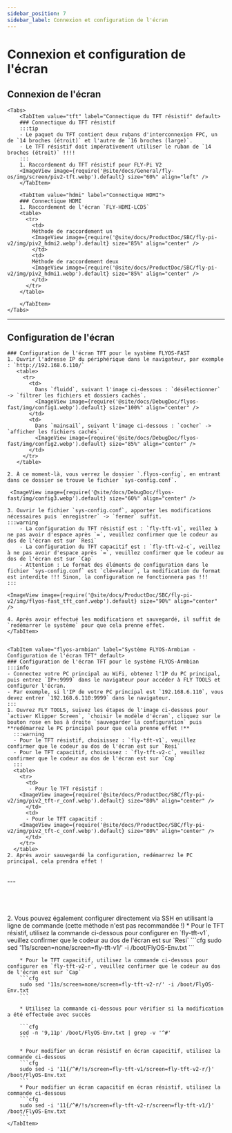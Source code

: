 ```yaml
---
sidebar_position: 7
sidebar_label: Connexion et configuration de l'écran
---
```







# Connexion et configuration de l'écran

## Connexion de l'écran
    <Tabs>
        <TabItem value="tft" label="Connectique du TFT résistif" default>
        ### Connectique du TFT résistif
        :::tip
        - Le paquet du TFT contient deux rubans d'interconnexion FPC, un de `14 broches (étroit)` et l'autre de `16 broches (large)`.
        - Le TFT résistif doit impérativement utiliser le ruban de `14 broches (étroit)` !!!!
        :::
        1. Raccordement du TFT résistif pour FLY-Pi V2
        <ImageView image={require('@site/docs/General/fly-os/img/screen/piv2-tft.webp').default} size="60%" align="left" />
        </TabItem>

        <TabItem value="hdmi" label="Connectique HDMI">
        ### Connectique HDMI
        1. Raccordement de l'écran `FLY-HDMI-LCD5`
        <table>
          <tr>
            <td>
            Méthode de raccordement un
            <ImageView image={require('@site/docs/ProductDoc/SBC/fly-pi-v2/img/piv2_hdmi2.webp').default} size="85%" align="center" />
            </td>
            <td>
            Méthode de raccordement deux
            <ImageView image={require('@site/docs/ProductDoc/SBC/fly-pi-v2/img/piv2_hdmi1.webp').default} size="85%" align="center" />
            </td>
          </tr>
        </table>

        </TabItem>
    </Tabs>
---

## Configuration de l'écran

<Tabs>
    <TabItem value="flyos-fast" label="Système FLYOS-FAST - Configuration de l'écran TFT">

    ### Configuration de l'écran TFT pour le système FLYOS-FAST
    1. Ouvrir l'adresse IP du périphérique dans le navigateur, par exemple : `http://192.168.6.110/` 
       <table>
         <tr>
           <td>
             Dans `fluidd`, suivant l'image ci-dessous : `désélectionner` -> `filtrer les fichiers et dossiers cachés`.
             <ImageView image={require('@site/docs/DebugDoc/flyos-fast/img/config1.webp').default} size="100%" align="center" />
           </td>
           <td>
             Dans `mainsail`, suivant l'image ci-dessous : `cocher` -> `afficher les fichiers cachés`.
             <ImageView image={require('@site/docs/DebugDoc/flyos-fast/img/config2.webp').default} size="85%" align="center" />
           </td>
         </tr>
       </table>
  
    2. À ce moment-là, vous verrez le dossier `.flyos-config`, en entrant dans ce dossier se trouve le fichier `sys-config.conf`.

     <ImageView image={require('@site/docs/DebugDoc/flyos-fast/img/config3.webp').default} size="60%" align="center" />
    
    3. Ouvrir le fichier `sys-config.conf`, apporter les modifications nécessaires puis `enregistrer` -> `fermer` suffit.
    :::warning
        - La configuration du TFT résistif est : `fly-tft-v1`, veillez à ne pas avoir d'espace après `=`, veuillez confirmer que le codeur au dos de l'écran est sur `Resi`
        - La configuration du TFT capacitif est : `fly-tft-v2-c`, veillez à ne pas avoir d'espace après `=`, veuillez confirmer que le codeur au dos de l'écran est sur `Cap`
        - Attention : Le format des éléments de configuration dans le fichier `sys-config.conf` est `clé=valeur`, la modification du format est interdite !!! Sinon, la configuration ne fonctionnera pas !!!
    :::
    
    <ImageView image={require('@site/docs/ProductDoc/SBC/fly-pi-v2/img/flyos-fast_tft_conf.webp').default} size="90%" align="center" />
    
    4. Après avoir effectué les modifications et sauvegardé, il suffit de `redémarrer le système` pour que cela prenne effet.
    </TabItem>


    <TabItem value="flyos-armbian" label="Système FLYOS-Armbian - Configuration de l'écran TFT" default>
    ### Configuration de l'écran TFT pour le système FLYOS-Armbian
    :::info
    - Connectez votre PC principal au WiFi, obtenez l'IP du PC principal, puis entrez `IP+:9999` dans le navigateur pour accéder à FLY TOOLS et configurer l'écran.
    - Par exemple, si l'IP de votre PC principal est `192.168.6.110`, vous devez entrer `192.168.6.110:9999` dans le navigateur.
    :::
    1. Ouvrez FLY TOOLS, suivez les étapes de l'image ci-dessous pour `activer Klipper Screen`, `choisir le modèle d'écran`, cliquez sur le bouton rose en bas à droite `sauvegarder la configuration` puis **redémarrez le PC principal pour que cela prenne effet !**
      :::warning
      - Pour le TFT résistif, choisissez : `fly-tft-v1`, veuillez confirmer que le codeur au dos de l'écran est sur `Resi`
      - Pour le TFT capacitif, choisissez : `fly-tft-v2-c`, veuillez confirmer que le codeur au dos de l'écran est sur `Cap`
      :::
      <table>
        <tr>
          <td>
           - Pour le TFT résistif :  
        <ImageView image={require('@site/docs/ProductDoc/SBC/fly-pi-v2/img/piv2_tft-r_conf.webp').default} size="80%" align="center" />
          </td>
          <td>
          - Pour le TFT capacitif :
        <ImageView image={require('@site/docs/ProductDoc/SBC/fly-pi-v2/img/piv2_tft-c_conf.webp').default} size="80%" align="center" />
          </td>
        </tr>
      </table>
    2. Après avoir sauvegardé la configuration, redémarrez le PC principal, cela prendra effet !
<br />
---

<br />
<br />
<br />
<br />
<br />
    2. Vous pouvez également configurer directement via SSH en utilisant la ligne de commande (cette méthode n'est pas recommandée !)
        * Pour le TFT résistif, utilisez la commande ci-dessous pour configurer en `fly-tft-v1`, veuillez confirmer que le codeur au dos de l'écran est sur `Resi`
        ```cfg
        sudo sed '11s/screen=none/screen=fly-tft-v1/' -i /boot/FlyOS-Env.txt
        ```

        * Pour le TFT capacitif, utilisez la commande ci-dessous pour configurer en `fly-tft-v2-r`, veuillez confirmer que le codeur au dos de l'écran est sur `Cap`
        ```cfg
        sudo sed '11s/screen=none/screen=fly-tft-v2-r/' -i /boot/FlyOS-Env.txt
        ```

        * Utilisez la commande ci-dessous pour vérifier si la modification a été effectuée avec succès

        ```cfg
        sed -n '9,11p' /boot/FlyOS-Env.txt | grep -v '^#'
        ```

        * Pour modifier un écran résistif en écran capacitif, utilisez la commande ci-dessous
        ```cfg
        sudo sed -i '11{/^#/!s/screen=fly-tft-v1/screen=fly-tft-v2-r/}' /boot/FlyOS-Env.txt
        ```
        * Pour modifier un écran capacitif en écran résistif, utilisez la commande ci-dessous
        ```cfg
        sudo sed -i '11{/^#/!s/screen=fly-tft-v2-r/screen=fly-tft-v1/}' /boot/FlyOS-Env.txt
        ```
    </TabItem>
</Tabs>
